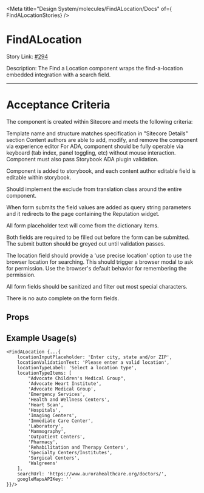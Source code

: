 
<Meta title="Design System/molecules/FindALocation/Docs" of={ FindALocationStories} />

# FindALocation

Story Link: [#294](https://github.com/ahc-digital/migration-planning-tracking/issues/294)

Description: The Find a Location component wraps the find-a-location embedded integration with a search field.

---
# Acceptance Criteria
The component is created within Sitecore and meets the following criteria:

Template name and structure matches specification in "Sitecore Details" section
Content authors are able to add, modify, and remove the component via experience editor
For ADA, component should be fully operable via keyboard (tab index, panel toggling, etc) without mouse interaction. Component must also pass Storybook ADA plugin validation.

Component is added to storybook, and each content author editable field is editable within storybook.

Should implement the exclude from translation class around the entire component.

When form submits the field values are added as query string parameters and it redirects to the page containing the Reputation widget.

All form placeholder text will come from the dictionary items.

Both fields are required to be filled out before the form can be submitted. The submit button should be greyed out until validation passes.

The location field should provide a 'use precise location' option to use the browser location for searching. This should trigger a browser modal to ask for permission. Use the browser's default behavior for remembering the permission.

All form fields should be sanitized and filter out most special characters.

There is no auto complete on the form fields.

<Stories />

## Props
<Controls />


## Example Usage(s)
```tsx
<FindALocation {...{
    locationInputPlaceholder: 'Enter city, state and/or ZIP',
    locationValidationText: 'Please enter a valid location',
    locationTypeLabel: 'Select a location type',
    locationTypeItems: [
        "Advocate Children's Medical Group",
        'Advocate Heart Institute',
        'Advocate Medical Group',
        'Emergency Services',
        'Health and Wellness Centers',
        'Heart Scan',
        'Hospitals',
        'Imaging Centers',
        'Immediate Care Center',
        'Laboratory',
        'Mammography',
        'Outpatient Centers',
        'Pharmacy',
        'Rehabilitation and Therapy Centers',
        'Specialty Centers/Institutes',
        'Surgical Centers',
        'Walgreens'
    ],
    searchUrl: 'https://www.aurorahealthcare.org/doctors/',
    googleMapsAPIKey: ''
}}/>
```
